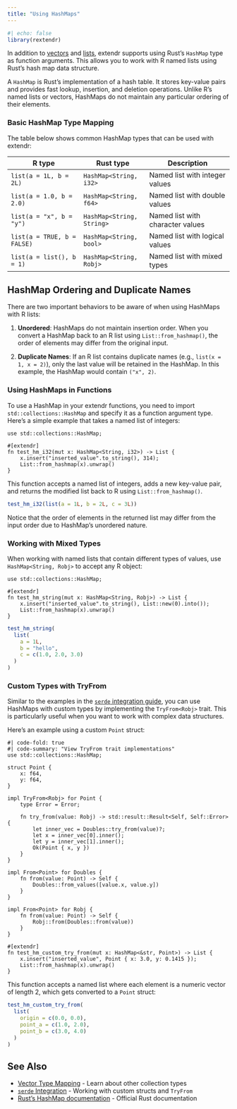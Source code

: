 ```yaml
---
title: "Using HashMaps"
---
```


```r
#| echo: false
library(rextendr)
```

In addition to [vectors](./vectors.qmd) and [lists](./extendr-macro.qmd), extendr supports using Rust's `HashMap` type as function arguments. This allows you to work with R named lists using Rust's hash map data structure.

::: callout-note
A `HashMap` is Rust's implementation of a hash table. It stores key-value pairs and provides fast lookup, insertion, and deletion operations. Unlike R's named lists or vectors, HashMaps do not maintain any particular ordering of their elements.
:::

### Basic HashMap Type Mapping

The table below shows common HashMap types that can be used with extendr:

| R type                          | Rust type                    | Description                          |
|---------------------------------|------------------------------|--------------------------------------|
| `list(a = 1L, b = 2L)`          | `HashMap<String, i32>`       | Named list with integer values       |
| `list(a = 1.0, b = 2.0)`        | `HashMap<String, f64>`       | Named list with double values        |
| `list(a = "x", b = "y")`        | `HashMap<String, String>`    | Named list with character values     |
| `list(a = TRUE, b = FALSE)`     | `HashMap<String, bool>`      | Named list with logical values       |
| `list(a = list(), b = 1)`       | `HashMap<String, Robj>`      | Named list with mixed types          |

::: callout-important
## HashMap Ordering and Duplicate Names

There are two important behaviors to be aware of when using HashMaps with R lists:

1. **Unordered**: HashMaps do not maintain insertion order. When you convert a HashMap back to an R list using `List::from_hashmap()`, the order of elements may differ from the original input.

2. **Duplicate Names**: If an R list contains duplicate names (e.g., `list(x = 1, x = 2)`), only the last value will be retained in the HashMap. In this example, the HashMap would contain `("x", 2)`.
:::

### Using HashMaps in Functions

To use a HashMap in your extendr functions, you need to import `std::collections::HashMap` and specify it as a function argument type. Here's a simple example that takes a named list of integers:

```extendrsrc
use std::collections::HashMap;

#[extendr]
fn test_hm_i32(mut x: HashMap<String, i32>) -> List {
    x.insert("inserted_value".to_string(), 314);
    List::from_hashmap(x).unwrap()
}
```

This function accepts a named list of integers, adds a new key-value pair, and returns the modified list back to R using `List::from_hashmap()`.

```r
test_hm_i32(list(a = 1L, b = 2L, c = 3L))
```

Notice that the order of elements in the returned list may differ from the input order due to HashMap's unordered nature.

### Working with Mixed Types

When working with named lists that contain different types of values, use `HashMap<String, Robj>` to accept any R object:

```extendrsrc
use std::collections::HashMap;

#[extendr]
fn test_hm_string(mut x: HashMap<String, Robj>) -> List {
    x.insert("inserted_value".to_string(), List::new(0).into());
    List::from_hashmap(x).unwrap()
}
```

```r
test_hm_string(
  list(
    a = 1L,
    b = "hello",
    c = c(1.0, 2.0, 3.0)
  )
)
```

### Custom Types with TryFrom

Similar to the examples in the [`serde` integration guide](../serde-integration.qmd), you can use HashMaps with custom types by implementing the `TryFrom<Robj>` trait. This is particularly useful when you want to work with complex data structures.

Here's an example using a custom `Point` struct:

```extendrsrc
#| code-fold: true
#| code-summary: "View TryFrom trait implementations"
use std::collections::HashMap;

struct Point {
    x: f64,
    y: f64,
}

impl TryFrom<Robj> for Point {
    type Error = Error;

    fn try_from(value: Robj) -> std::result::Result<Self, Self::Error> {
        let inner_vec = Doubles::try_from(value)?;
        let x = inner_vec[0].inner();
        let y = inner_vec[1].inner();
        Ok(Point { x, y })
    }
}

impl From<Point> for Doubles {
    fn from(value: Point) -> Self {
        Doubles::from_values([value.x, value.y])
    }
}

impl From<Point> for Robj {
    fn from(value: Point) -> Self {
        Robj::from(Doubles::from(value))
    }
}
```

```extendrsrc
#[extendr]
fn test_hm_custom_try_from(mut x: HashMap<&str, Point>) -> List {
    x.insert("inserted_value", Point { x: 3.0, y: 0.1415 });
    List::from_hashmap(x).unwrap()
}
```

This function accepts a named list where each element is a numeric vector of length 2, which gets converted to a `Point` struct:

```r
test_hm_custom_try_from(
  list(
    origin = c(0.0, 0.0),
    point_a = c(1.0, 2.0),
    point_b = c(3.0, 4.0)
  )
)
```

## See Also

- [Vector Type Mapping](./vectors.qmd) - Learn about other collection types
- [`serde` Integration](../serde-integration.qmd) - Working with custom structs and `TryFrom`
- [Rust's HashMap documentation](https://doc.rust-lang.org/std/collections/struct.HashMap.html) - Official Rust documentation
